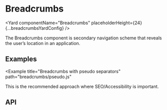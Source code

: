 <!--
Copyright (c) 2018-2019 Uber Technologies, Inc.

This source code is licensed under the MIT license found in the
LICENSE file in the root directory of this source tree.
-->





<SEO
  description="The Breadcrumbs component is secondary navigation scheme that reveals the user’s location in an application."
  keywords="breadcrumbs, react breadcrumbs"
/>


# Breadcrumbs

<Yard
  componentName="Breadcrumbs"
  placeholderHeight={24}
  {...breadcrumbsYardConfig}
/>

The Breadcrumbs component is secondary navigation scheme that reveals
the user’s location in an application.

## Examples

<Example title="Breadcrumbs basic usage" path="breadcrumbs/basic.js">
  <BasicBreadcrumbs />
</Example>

<Example
  title="Breadcrumbs with pseudo separators"
  path="breadcrumbs/pseudo.js"
>
  <PseudoBreadcrumbs />
</Example>

This is the recommended approach where SEO/Accessibility is important.

## API

<Exports
  component={BreadcrumbsExports}
  title="Breadcrumbs exports"
  path="baseui/breadcrumbs"
/>
